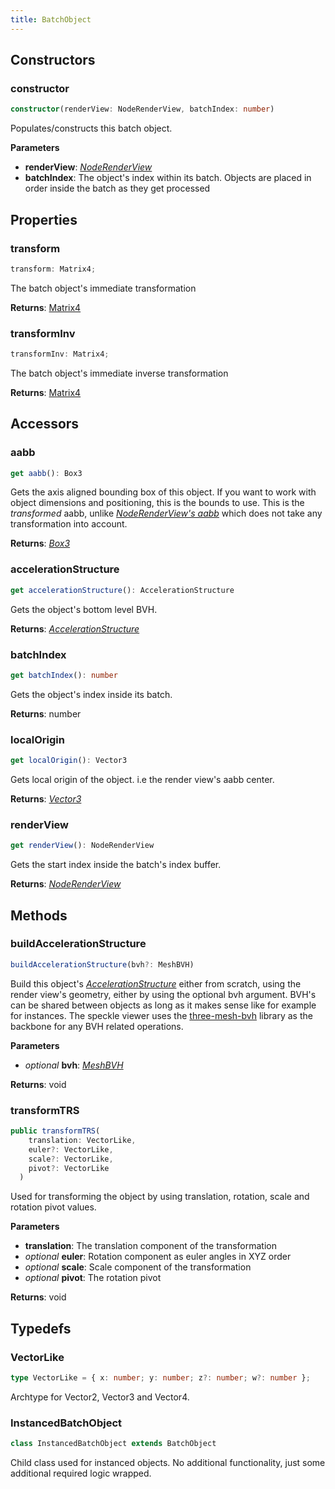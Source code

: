 ```yaml
---
title: BatchObject
---
```



## Constructors

### constructor

```typescript
constructor(renderView: NodeRenderView, batchIndex: number)
```

Populates/constructs this batch object.

**Parameters**

- **renderView**: [_NodeRenderView_](/developers/viewer/render-view-api)
- **batchIndex**: The object's index within its batch. Objects are placed in order inside the batch as they get processed

## Properties

### transform

```typescript
transform: Matrix4;
```

The batch object's immediate transformation

**Returns**: [Matrix4](https://threejs.org/docs/index.html?q=matr#api/en/math/Matrix4)

### transformInv

```typescript
transformInv: Matrix4;
```

The batch object's immediate inverse transformation

**Returns**: [Matrix4](https://threejs.org/docs/index.html?q=matr#api/en/math/Matrix4)


## Accessors

### aabb

```typescript
get aabb(): Box3
```

Gets the axis aligned bounding box of this object.
<Tip>
If you want to work with object dimensions and positioning, this is the bounds to use. This is the _transformed_ aabb, unlike [_NodeRenderView's aabb_](/developers/viewer/render-view-api#aabb) which does not take any transformation into account.
</Tip>

**Returns**: [_Box3_](https://threejs.org/docs/index.html?q=box#api/en/math/Box3)

### accelerationStructure

```typescript
get accelerationStructure(): AccelerationStructure
```

Gets the object's bottom level BVH.

**Returns**: [_AccelerationStructure_](/developers/viewer/acceleration-structure-api)

### batchIndex

```typescript
get batchIndex(): number
```

Gets the object's index inside its batch.

**Returns**: number

### localOrigin

```typescript
get localOrigin(): Vector3
```

Gets local origin of the object. i.e the render view's aabb center.

**Returns**: [_Vector3_](https://threejs.org/docs/index.html?q=vec#api/en/math/Vector3)

### renderView

```typescript
get renderView(): NodeRenderView
```

Gets the start index inside the batch's index buffer.

**Returns**: [_NodeRenderView_](/developers/viewer/render-view-api)

## Methods

### buildAccelerationStructure

```typescript
buildAccelerationStructure(bvh?: MeshBVH)
```

Build this object's [_AccelerationStructure_](/developers/viewer/acceleration-structure-api) either from scratch, using the render view's geometry, either by using the optional bvh argument. BVH's can be shared between objects as long as it makes sense like for example for instances.
<Tip>
The speckle viewer uses the [three-mesh-bvh](https://github.com/gkjohnson/three-mesh-bvh) library as the backbone for any BVH related operations.
</Tip>

**Parameters**

- _optional_ **bvh**: [_MeshBVH_](https://github.com/gkjohnson/three-mesh-bvh)

**Returns**: void

### transformTRS

```typescript
public transformTRS(
    translation: VectorLike,
    euler?: VectorLike,
    scale?: VectorLike,
    pivot?: VectorLike
  )
```

Used for transforming the object by using translation, rotation, scale and rotation pivot values.

**Parameters**

- **translation**: The translation component of the transformation
- _optional_ **euler**: Rotation component as euler angles in XYZ order
- _optional_ **scale**: Scale component of the transformation
- _optional_ **pivot**: The rotation pivot

**Returns**: void

## Typedefs

### VectorLike

```typescript
type VectorLike = { x: number; y: number; z?: number; w?: number };
```

Archtype for Vector2, Vector3 and Vector4.

### InstancedBatchObject

```typescript
class InstancedBatchObject extends BatchObject
```

Child class used for instanced objects. No additional functionality, just some additional required logic wrapped.
